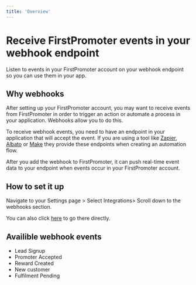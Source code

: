 ```yaml
---
title: 'Overview'
---
```


# Receive FirstPromoter events in your webhook endpoint
Listen to events in your FirstPromoter account on your webhook endpoint so you can use them in your app.

## Why webhooks
After setting up your FirstPromoter account, you may want to receive events from FirstPromoter in order to trigger an action or automate a process in your application. Webhooks allow you to do this.

To receive webhook events, you need to have an endpoint in your application that will accept the event. If you are using a tool like [Zapier](https://zapier.com/), [Albato](https://albato.com/apps/firstpromoter) or [Make](https://www.make.com/en/integrations/firstpromoter)  they provide these endpoints when creating an automation flow.

 After you add the webhook to FirstPromoter, it can push real-time event data to your endpoint when events occur in your FirstPromoter account.

## How to set it up
Navigate to your Settings page > Select Integrations> Scroll down to the webhooks section.

You can also click [here]('https://login.firstpromoter.com?redirect=%settings%2Fintegrations') to go there directly.

## Availible webhook events
- Lead Signup
- Promoter Accepted
- Reward Created
- New customer
- Fulfilment Pending


